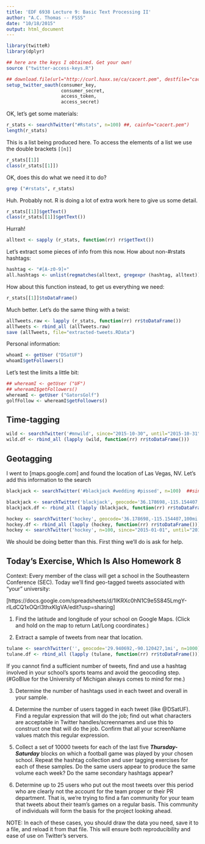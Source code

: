 ```yaml
---
title: 'EDF 6938 Lecture 9: Basic Text Processing II'
author: "A.C. Thomas -- FSSS"
date: "10/18/2015"
output: html_document
---
```



```r
library(twitteR)
library(dplyr)

## here are the keys I obtained. Get your own!
source ("twitter-access-keys.R")

## download.file(url="http://curl.haxx.se/ca/cacert.pem", destfile="cacert.pem") -- this was suggested if you are running a Windows machine.
setup_twitter_oauth(consumer_key, 
                    consumer_secret, 
                    access_token, 
                    access_secret)
```

OK, let's get some materials:

```r
r_stats <- searchTwitter("#Rstats", n=100) ##, cainfo="cacert.pem")
length(r_stats)
```

This is a list being produced here. To access the elements of a list we use the double brackets `[[n]]`

```r
r_stats[[1]]
class(r_stats[[1]])
```

OK, does this do what we need it to do?

```r
grep ("#rstats", r_stats)
```

Huh. Probably not. R is doing a lot of extra work here to give us some detail. 

```r
r_stats[[1]]$getText()
class(r_stats[[1]]$getText())
```

Hurrah!

```r
alltext <- sapply (r_stats, function(rr) rr$getText())
```

Let's extract some pieces of info from this now. How about non-#rstats hashtags:

```r
hashtag <- "#[A-z0-9]+"
all.hashtags <- unlist(regmatches(alltext, gregexpr (hashtag, alltext)))
```

How about this function instead, to get us everything we need:

```r
r_stats[[1]]$toDataFrame()
```

Much better. Let's do the same thing with a twist:

```r
allTweets.raw <- lapply (r_stats, function(rr) rr$toDataFrame())
allTweets <- rbind_all (allTweets.raw)
save (allTweets, file="extracted-tweets.RData")
```

Personal information:

```r
whoamI <- getUser ("DSatUF")
whoamI$getFollowers()
```

Let's test the limits a little bit:

```r
## whereamI <- getUser ("UF")
## whereamI$getFollowers()
whereamI <- getUser ("GatorsGolf")
golfFollow <- whereamI$getFollowers()
```

## Time-tagging

```r
wild <- searchTwitter('#mnwild', since="2015-10-30", until="2015-10-31", n=100)  ##
wild.df <- rbind_all (lapply (wild, function(rr) rr$toDataFrame()))
```

## Geotagging

I went to [maps.google.com] and found the location of Las Vegas, NV. Let's add this information to the search

```r
blackjack <- searchTwitter('#blackjack #wedding #pissed', n=100)  ##since="2015-01-01", until="2015-06-30", 

blackjack <- searchTwitter('blackjack', geocode='36.178698,-115.154407,10mi', n=100)  ##since="2015-01-01", until="2015-06-30", 
blackjack.df <- rbind_all (lapply (blackjack, function(rr) rr$toDataFrame()))

hockey <- searchTwitter('hockey', geocode='36.178698,-115.154407,100mi', n=100)  ##since="2015-01-01", until="2015-06-30", 
hockey.df <- rbind_all (lapply (hockey, function(rr) rr$toDataFrame()))
hockey <- searchTwitter('hockey', n=100, since="2015-01-01", until="2015-06-30")
```

We should be doing better than this. First thing we'll do is ask for help.

## Today's Exercise, Which Is Also Homework 8

Context: Every member of the class will get a school in the Southeastern Conference (SEC). Today we'll find geo-tagged tweets associated with "your" university:

[https://docs.google.com/spreadsheets/d/1IKRXc0hN1C9e5S845LmgY-rlLdCQ1xOQrI3thxKIgVA/edit?usp=sharing]

1) Find the latitude and longitude of your school on Google Maps. (Click and hold on the map to return Lat/Long coordinates.)

2) Extract a sample of tweets from near that location.

```r
tulane <- searchTwitter('', geocode='29.940692,-90.120427,1mi', n=1000)  ##since="2015-01-01", until="2015-06-30", 
tulane.df <- rbind_all (lapply (tulane, function(rr) rr$toDataFrame()))
```

If you cannot find a sufficient number of tweets, find and use a hashtag involved in your school's sports teams and avoid the geocoding step. (#GoBlue for the University of Michigan always comes to mind for me.)

3) Determine the number of hashtags used in each tweet and overall in your sample.

4) Determine the number of users tagged in each tweet (like @DSatUF). Find a regular expression that will do the job; find out what characters are acceptable in Twitter handles/screennames and use this to construct one that will do the job. Confirm that all your screenName values match this regular expression.

5) Collect a set of 10000 tweets for each of the last five ***Thursday-Saturday*** blocks on which a football game was played by your chosen school. Repeat the hashtag collection and user tagging exercises for each of these samples. Do the same users appear to produce the same volume each week? Do the same secondary hashtags appear?

6) Determine up to 25 users who put out the most tweets over this period who are clearly not the account for the team proper or their PR department. That is, we're trying to find a fan community for your team that tweets about their team's games on a regular basis. This community of individuals will form the basis for the project looking ahead.

NOTE: In each of these cases, you should draw the data you need, save it to a file, and reload it from that file. This will ensure both reproducibility and ease of use on Twitter's servers.


